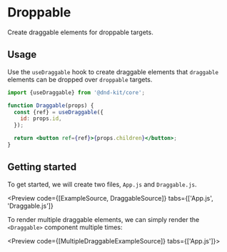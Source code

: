 
# Droppable

Create draggable elements for droppable targets.

<Preview of={BasicSetup} hero />

## Usage

Use the `useDraggable` hook to create draggable elements that `draggable` elements can be dropped over `droppable` targets.

```jsx
import {useDraggable} from '@dnd-kit/core';

function Draggable(props) {
  const {ref} = useDraggable({
    id: props.id,
  });

  return <button ref={ref}>{props.children}</button>;
}
```

## Getting started

To get started, we will create two files, `App.js` and `Draggable.js`.

<Preview
  code={[ExampleSource, DraggableSource]}
  tabs={['App.js', 'Draggable.js']}
>
  <Example />
</Preview>

To render multiple draggable elements, we can simply render the `<Draggable>` component multiple times:

<Preview code={[MultipleDraggableExampleSource]} tabs={['App.js']}>
  <MultipleDraggableExample />
</Preview>
